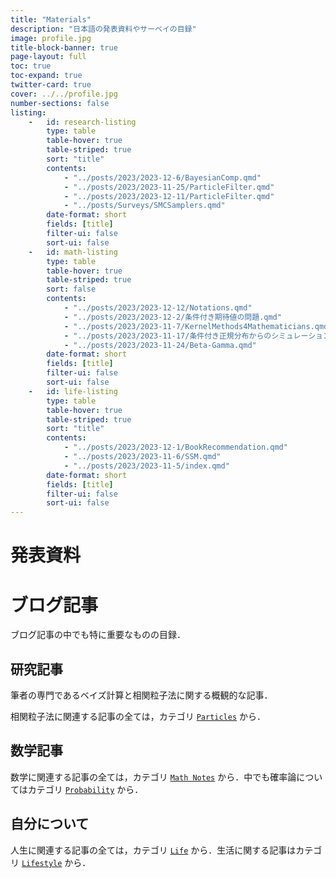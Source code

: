 ```yaml
---
title: "Materials"
description: "日本語の発表資料やサーベイの目録"
image: profile.jpg
title-block-banner: true
page-layout: full
toc: true
toc-expand: true
twitter-card: true
cover: ../../profile.jpg
number-sections: false
listing:
    -   id: research-listing
        type: table
        table-hover: true
        table-striped: true
        sort: "title"
        contents:
            - "../posts/2023/2023-12-6/BayesianComp.qmd"
            - "../posts/2023/2023-11-25/ParticleFilter.qmd"
            - "../posts/2023/2023-12-11/ParticleFilter.qmd"
            - "../posts/Surveys/SMCSamplers.qmd"
        date-format: short
        fields: [title]
        filter-ui: false
        sort-ui: false
    -   id: math-listing
        type: table
        table-hover: true
        table-striped: true
        sort: false
        contents: 
            - "../posts/2023/2023-12-12/Notations.qmd"
            - "../posts/2023/2023-12-2/条件付き期待値の問題.qmd"
            - "../posts/2023/2023-11-7/KernelMethods4Mathematicians.qmd"
            - "../posts/2023/2023-11-17/条件付き正規分布からのシミュレーション法.qmd"
            - "../posts/2023/2023-11-24/Beta-Gamma.qmd"
        date-format: short
        fields: [title]
        filter-ui: false
        sort-ui: false
    -   id: life-listing
        type: table
        table-hover: true
        table-striped: true
        sort: "title"
        contents:
            - "../posts/2023/2023-12-1/BookRecommendation.qmd"
            - "../posts/2023/2023-11-6/SSM.qmd"
            - "../posts/2023/2023-11-5/index.qmd"
        date-format: short
        fields: [title]
        filter-ui: false
        sort-ui: false
---
```


# 発表資料

# ブログ記事

ブログ記事の中でも特に重要なものの目録．

## 研究記事

筆者の専門であるベイズ計算と相関粒子法に関する概観的な記事．

::: {#research-listing}
:::

相関粒子法に関連する記事の全ては，カテゴリ [`Particles`](https://162348.github.io/#category=Particles) から．

## 数学記事

::: {#math-listing}
:::

数学に関連する記事の全ては，カテゴリ [`Math Notes`](https://162348.github.io/#category=Math%20Notes) から．中でも確率論についてはカテゴリ [`Probability`](https://162348.github.io/#category=Probability) から．

## 自分について

::: {#life-listing}
:::

人生に関連する記事の全ては，カテゴリ [`Life`](https://162348.github.io/#category=Life) から．生活に関する記事はカテゴリ [`Lifestyle`](https://162348.github.io/#category=Lifestyle) から．
